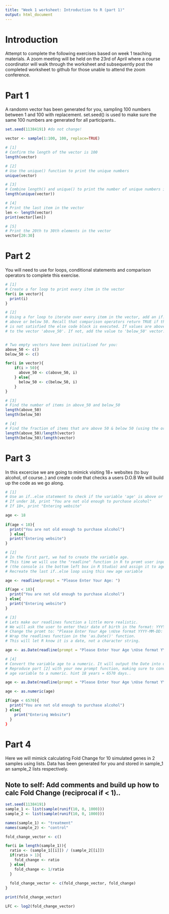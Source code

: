 ```yaml
---
title: "Week 1 worksheet: Introduction to R (part 1)"
output: html_document
---
```


# Introduction
Attempt to complete the following exercises based on week 1 teaching materials. A zoom meeting will be held on the 23rd of April where a course coordinator will walk through the worksheet and subsequently post the completed worksheet to github for those unable to attend the zoom conference. 

# Part 1
A randomn vector has been generated for you, sampling 100 numbers between 1 and 100 with replacement. set.seed() is used to make sure the same 100 numbers are generated for all participants..
```R
set.seed(11384191) #do not change!

vector <- sample(1:100, 100, replace=TRUE)

# [1] 
# Confirm the length of the vector is 100
length(vector)

# [2] 
# Use the unique() function to print the unique numbers
unique(vector)

# [3] 
# Combine length() and unique() to print the number of unique numbers in the vector
length(unique(vector))

# [4] 
# Print the last item in the vector
len <- length(vector)
print(vector[len])

# [5] 
# Print the 20th to 30th elements in the vector
vector[20:30]
```

# Part 2
You will need to use for loops, conditional statements and comparison operators to complete this exercise. 
```R
# [1] 
# Create a for loop to print every item in the vector
for(i in vector){
  print(i)
}

# [2] 
# Using a for loop to iterate over every item in the vector, add an if..else statement to check if values are 
# above or below 50. Recall that comparison operators return TRUE if the condition is satisfied, if the condition 
# is not satisfied the else code block is executed. If values are above 50, use the combine function to add them
# to the vector 'above_50'. If not, add the value to 'below_50' vector.


# Two empty vectors have been initialised for you:
above_50 <- c()
below_50 <- c()

for(i in vector){
    if(i > 50){
      above_50 <- c(above_50, i) 
    } else{
      below_50 <- c(below_50, i)
    }
}

# [3] 
# Find the number of items in above_50 and below_50
length(above_50)
length(below_50)

# [4] 
# Find the fraction of items that are above 50 & below 50 (using the original vector as the denominator)
length(above_50)/length(vector)
length(below_50)/length(vector)
```

# Part 3 
In this excercise we are going to mimick visiting 18+ websites (to buy alcohol, of course..) and create code that checks a users D.O.B
We will build up the code as we go along.
```R
# [1]
# Use an if..else statement to check if the variable 'age' is above or below 18
# If under 18, print "You are not old enough to purchase alcohol"
# If 18+, print "Entering website"

age <- 18
  
if(age < 18){
  print("You are not old enough to purchase alcohol")
  } else{
  print("Entering website")
}

# [2]
# In the first part, we had to create the variable age. 
# This time we will use the "readline" function in R to promt user input in the console
# (the console is the bottom left box in R Studio) and assign it to age
# Recreate the last if..else loop using this new age variable

age <- readline(prompt = "Please Enter Your Age: ")

if(age < 18){
  print("You are not old enough to purchase alcohol")
} else{
  print("Entering website")
}

# [3]
# Lets make our readlines function a little more realistic. 
# We will ask the user to enter their date of birth in the format: YYYY-MM-DD
# Change the promt to: "Please Enter Your Age \nUse format YYYY-MM-DD: "
# Wrap the readlines function in the 'as.Date()' function. 
# This will let R know it is a date, not a character string. 

age <- as.Date(readline(prompt = "Please Enter Your Age \nUse format YYYY-MM-DD: "))

# [4]
# Convert the variable age to a numeric. It will output the Date into days. 
# Reproduce part [2] with your new prompt function, making sure to convert the
# age variable to a numeric. hint 18 years = 6570 days..

age <- as.Date(readline(prompt = "Please Enter Your Age \nUse format YYYY-MM-DD: "))

age <- as.numeric(age)

if(age < 6570){
  print("You are not old enough to purchase alcohol")
} else{
    print("Entering Website")
  }
}
```

# Part 4
Here we will mimick calculating Fold Change for 10 simulated genes in 2 samples using lists. Data has been generated for you and stored in sample_1 an sample_2 lists respectively. 


## Note to self: Add comments and build up how to calc Fold Change (reciprocal if < 1).. 
```R
set.seed(11384191)
sample_1 <- list(sample(runif(10, 0, 1000)))
sample_2 <- list(sample(runif(10, 0, 1000)))

names(sample_1) <- "treatment"
names(sample_2) <- "control"

fold_change_vector <- c()

for(i in length(sample_1)){
  ratio <- (sample_1[[i]]) / (sample_2[[i]])
  if(ratio > 1){
    fold_change <- ratio
  } else{
    fold_change <- 1/ratio
  }
  
  fold_change_vector <- c(fold_change_vector, fold_change)
}

print(fold_change_vector)

LFC <- log2(fold_change_vector)
```